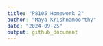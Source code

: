 ```yaml
---
title: "P8105 Homework 2"
author: "Maya Krishnamoorthy"
date: "2024-09-25"
output: github_document
---
```

